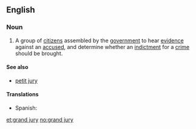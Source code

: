 ==English==
===Noun===
{{wikipedia}}
{{en-noun|sg=[[grand]] [[jury]]|grand juries}}
# {{legal}} A group of [[citizen]]s assembled by the [[government]] to hear [[evidence]] against an [[accused]], and determine whether an [[indictment]] for a [[crime]] should be brought.

====See also====
*[[petit jury]]

====Translations====
*Spanish: {{t|es|gran jurado|m}}

[[et:grand jury]]
[[no:grand jury]]